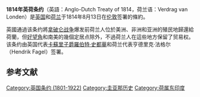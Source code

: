 {{Infobox treaty
 |name        = 1814年英荷条约<br>Anglo-Dutch Treaty of 1814
 |type        = [[双边条约|双边条约]]
 |date_signed = 1814年8月13日
 |signatories = 
* 英國
* 荷蘭
 |wikisource  = Anglo-Dutch Treaty of 1814
}}'''1814年英荷条约'''（英語：Anglo-Dutch Treaty of 1814，荷兰语：Verdrag van Londen）是[[大不列颠及爱尔兰联合王国|英国]]和[[聯合尼德蘭主權公國|荷兰]]于1814年8月13日在[[伦敦|伦敦]]签署的條約。

英國通過该条约將[[拿破崙戰爭|拿破仑战争]]爆发前荷兰人位於美洲、非洲和亚洲的殖民地歸還給荷蘭，但[[好望角|好望角]]和南美的幾個定居点除外，不過荷兰人在這些地方保留了贸易权{{Sfn|Robson|1931}}。该条约由英国代表[[卡蘇里子爵羅伯特·史都華|卡蘇里子爵羅伯特·史都華]]和荷兰代表亨德里克·法格尔（Hendrik Fagel）签署{{Sfn|Wright|1950}}。

== 参考文献 ==
{{Reflist|30em}}

[[Category:英国条约_(1801-1922)|Category:英国条约 (1801-1922)]]
[[Category:圭亚那历史|Category:圭亚那历史]]
[[Category:荷属东印度|Category:荷属东印度]]